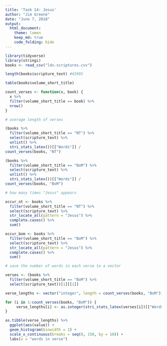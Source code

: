 ```yaml
---
title: 'Task 14: Jesus'
author: "Jim Greene"
date: "June 7, 2018"
output: 
  html_document:
    theme: lumen
    keep_md: true
    code_folding: hide
---
```


```r
library(tidyverse)
library(stringi)
books <- read_csv("lds-scriptures.csv")
```
```r
length(books$scripture_text) #41995

table(books$volume_short_title)
```


```r
count_verses <- function(x, book) {
  x %>% 
  filter(volume_short_title == book) %>% 
  nrow()
}
```


```r
# average length of verses

(books %>% 
  filter(volume_short_title == "NT") %>% 
  select(scripture_text) %>% 
  unlist() %>% 
  stri_stats_latex())[["Words"]] /
count_verses(books, "NT")

(books %>% 
  filter(volume_short_title == "BoM") %>% 
  select(scripture_text) %>% 
  unlist() %>% 
  stri_stats_latex())[["Words"]] /
count_verses(books, "BoM")


```


```r
# how many times "Jesus" appears

occur_nt <- books %>% 
  filter(volume_short_title == "NT") %>% 
  select(scripture_text) %>% 
  str_locate_all(pattern = "Jesus") %>%
  complete.cases() %>% 
  sum()

occur_bom <- books %>% 
  filter(volume_short_title == "BoM") %>% 
  select(scripture_text) %>% 
  str_locate_all(pattern = "Jesus") %>%
  complete.cases() %>% 
  sum()
```


```r
# save the number of words in each verse to a vector

verses <- (books %>% 
  filter(volume_short_title == "BoM") %>% 
  select(scripture_text))[1][[1]]

verse_lengths <- vector("integer", length = count_verses(books, "BoM"))

for (i in 1:count_verses(books, "BoM")) {
     verse_lengths[i] <- as.integer(stri_stats_latex(verses[i])[["Words"]])
}
```


```r
as.tibble(verse_lengths) %>% 
  ggplot(aes(value)) +
  geom_histogram(binwidth = 1) +
  scale_x_continuous(breaks = seq(0, 150, by = 10)) +
  labs(x = "words in verse")
```

